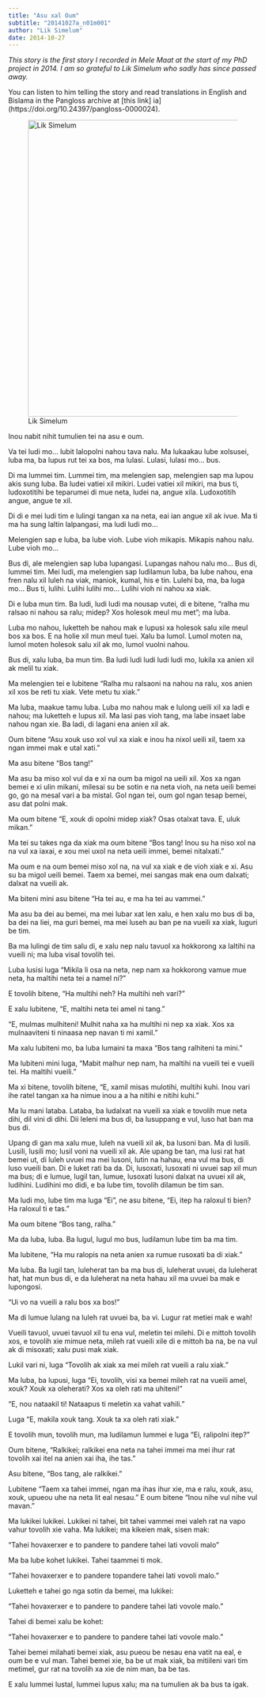 ```yaml
---
title: "Asu xal Oum"
subtitle: "20141027a_n01m001"
author: "Lik Simelum"
date: 2014-10-27
---
```


*This story is the first story I recorded in Mele Maat at the start of my PhD project in 2014. I am so grateful to Lik Simelum who sadly has since passed away.*

You can listen to him telling the story and read translations in English and Bislama in the Pangloss archive at [this link] ia](https://doi.org/10.24397/pangloss-0000024).

![Lik Simelum](img/LikSimelum20141027.jpg){width="600"}

Inou nabit nihit tumulien tei na asu e oum.

Va tei ludi mo... lubit lalopolni nahou tava nalu. Ma lukaakau lube xolsusei, luba ma, ba lupus rut tei xa bos, ma lulasi. Lulasi, lulasi mo... bus.

Di ma lummei tim. Lummei tim, ma melengien sap, melengien sap ma lupou akis sung luba. Ba ludei vatiei xil mikiri. Ludei vatiei xil mikiri, ma bus ti, ludoxotitihi be teparumei di mue neta, ludei na, angue xila. Ludoxotitih angue, angue te xil.

Di di e mei ludi tim e lulingi tangan xa na neta, eai ian angue xil ak ivue. Ma ti ma ha sung laltin lalpangasi, ma ludi ludi mo...

Melengien sap e luba, ba lube vioh. Lube vioh mikapis. Mikapis nahou nalu. Lube vioh mo...

Bus di, ale melengien sap luba lupangasi. Lupangas nahou nalu mo... Bus di, lummei tim. Mei ludi, ma melengien sap ludilamun luba, ba lube nahou, ena fren nalu xil luleh na viak, maniok, kumal, his e tin. Lulehi ba, ma, ba luga mo... Bus ti, lulihi. Lulihi lulihi mo... Lulihi vioh ni nahou xa xiak.

Di e luba mun tim. Ba ludi, ludi ludi ma nousap vutei, di e bitene, "ralha mu ralsao ni nahou sa ralu; midep? Xos holesok meul mu met"; ma luba.

Luba mo nahou, luketteh be nahou mak e lupusi xa holesok salu xile meul bos xa bos. E na holie xil mun meul tuei. Xalu ba lumol. Lumol moten na, lumol moten holesok salu xil ak mo, lumol vuolni nahou.

Bus di, xalu luba, ba mun tim. Ba ludi ludi ludi ludi ludi mo, lukila xa anien xil ak melil tu xiak.

Ma melengien tei e lubitene "Ralha mu ralsaoni na nahou na ralu, xos anien xil xos be reti tu xiak. Vete metu tu xiak."

Ma luba, maakue tamu luba. Luba mo nahou mak e lulong ueili xil xa ladi e nahou; ma luketteh e lupus xil. Ma lasi pas vioh tang, ma labe insaet labe nahou ngan xie. Ba ladi, di lagani ena anien xil ak.

Oum bitene "Asu xouk uso xol vul xa xiak e inou ha nixol ueili xil, taem xa ngan immei mak e utal xati."

Ma asu bitene "Bos tang!"

Ma asu ba miso xol vul da e xi na oum ba migol na ueili xil. Xos xa ngan bemei e xi ulin mikani, milesai su be sotin e na neta vioh, na neta ueili bemei go, go na mesal vari a ba mistal. Gol ngan tei, oum gol ngan tesap bemei, asu dat polni mak.

Ma oum bitene "E, xouk di opolni midep xiak? Osas otalxat tava. E, uluk mikan."

Ma tei su takes nga da xiak ma oum bitene "Bos tang! Inou su ha niso xol na na vul xa iaxai, e xou mei uxol na neta ueili immei, bemei nitalxati."

Ma oum e na oum bemei miso xol na, na vul xa xiak e de vioh xiak e xi. Asu su ba migol ueili bemei. Taem xa bemei, mei sangas mak ena oum dalxati; dalxat na vueili ak.

Ma biteni mini asu bitene "Ha tei au, e ma ha tei au vammei."

Ma asu ba dei au bemei, ma mei lubar xat len xalu, e hen xalu mo bus di ba, ba dei na liei, ma guri bemei, ma mei luseh au ban pe na vueili xa xiak, luguri be tim.

Ba ma lulingi de tim salu di, e xalu nep nalu tavuol xa hokkorong xa laltihi na vueili ni; ma luba visal tovolih tei.

Luba lusisi luga "Mikila li osa na neta, nep nam xa hokkorong vamue mue neta, ha maltihi neta tei a namel ni?"

E tovolih bitene, "Ha multihi neh? Ha multihi neh vari?"

E xalu lubitene, "E, maltihi neta tei amel ni tang."

"E, mulmas mulhiteni! Mulhit naha xa ha multihi ni nep xa xiak. Xos xa mulnaaviteni ti ninaasa nep navan ti mi xamil."

Ma xalu lubiteni mo, ba luba lumaini ta maxa "Bos tang ralhiteni ta mini."

Ma lubiteni mini luga, "Mabit malhur nep nam, ha maltihi na vueili tei e vueili tei. Ha maltihi vueili."

Ma xi bitene, tovolih bitene, "E, xamil misas mulotihi, multihi kuhi. Inou vari ihe ratel tangan xa ha nimue inou a a ha nitihi e nitihi kuhi."

Ma lu mani lataba. Lataba, ba ludalxat na vueili xa xiak e tovolih mue neta dihi, dil vini di dihi. Dii leleni ma bus di, ba lusuppang e vul, luso hat ban ma bus di.

Upang di gan ma xalu mue, luleh na vueili xil ak, ba lusoni ban. Ma di lusili. Lusili, lusili mo; lusil voni na vueili xil ak. Ale upang be tan, ma lusi rat hat bemei ut, di luleh uvuei ma mei lusoni, lutin na hahau, ena vul ma bus, di luso vueili ban. Di e luket rati ba da. Di, lusoxati, lusoxati ni uvuei sap xil mun ma bus; di e lumue, lugil tan, lumue, lusoxati lusoni dalxat na uvuei xil ak, ludihini. Ludihini mo didi, e ba lube tim, tovolih dilamun be tim san.

Ma ludi mo, lube tim ma luga "Ei", ne asu bitene, "Ei, itep ha raloxul ti bien? Ha raloxul ti e tas."

Ma oum bitene "Bos tang, ralha."

Ma da luba, luba. Ba lugul, lugul mo bus, ludilamun lube tim ba ma tim.

Ma lubitene, "Ha mu ralopis na neta anien xa rumue rusoxati ba di xiak."

Ma luba. Ba lugil tan, luleherat tan ba ma bus di, luleherat uvuei, da luleherat hat, hat mun bus di, e da luleherat na neta hahau xil ma uvuei ba mak e lupongosi.

"Ui vo na vueili a ralu bos xa bos!"

Ma di lumue lulang na luleh rat uvuei ba, ba vi. Lugur rat metiei mak e wah!

Vueili tavuol, uvuei tavuol xil tu ena vul, meletin tei milehi. Di e mittoh tovolih xos, e tovolih xie mimue neta, mileh rat vueili xile di e mittoh ba na, be na vul ak di misoxati; xalu pusi mak xiak.

Lukil vari ni, luga "Tovolih ak xiak xa mei mileh rat vueili a ralu xiak."

Ma luba, ba lupusi, luga "Ei, tovolih, visi xa bemei mileh rat na vueili amel, xouk? Xouk xa oleherati? Xos xa oleh rati ma uhiteni!"

"E, nou nataakil ti! Nataapus ti meletin xa vahat vahili."

Luga "E, makila xouk tang. Xouk ta xa oleh rati xiak."

E tovolih mun, tovolih mun, ma ludilamun lummei e luga "Ei, ralipolni itep?"

Oum bitene, "Ralkikei; ralkikei ena neta na tahei immei ma mei ihur rat tovolih xai itel na anien xai iha, ihe tas."

Asu bitene, "Bos tang, ale ralkikei."

Lubitene "Taem xa tahei immei, ngan ma ihas ihur xie, ma e ralu, xouk, asu, xouk, upueou uhe na neta lit eal nesau." E oum bitene "Inou nihe vul nihe vul mavan."

Ma lukikei lukikei. Lukikei ni tahei, bit tahei vammei mei valeh rat na vapo vahur tovolih xie vaha. Ma lukikei; ma kikeien mak, sisen mak:

"Tahei hovaxerxer e to pandere to pandere tahei lati vovoli malo"

Ma ba lube kohet lukikei. Tahei taammei ti mok.

"Tahei hovaxerxer e to pandere topandere tahei lati vovoli malo."

Luketteh e tahei go nga sotin da bemei, ma lukikei:

"Tahei hovaxerxer e to pandere to pandere tahei lati vovole malo."

Tahei di bemei xalu be kohet:

"Tahei hovaxerxer e to pandere to pandere tahei lati vovole malo."

Tahei bemei milahati bemei xiak, asu pueou be nesau ena vatit na eal, e oum be e vul man. Tahei bemei xie, ba be ut mak xiak, ba mitiileni vari tim metimel, gur rat na tovolih xa xie de nim man, ba be tas.

E xalu lummei lustal, lummei lupus xalu; ma na tumulien ak ba bus ta igak.
